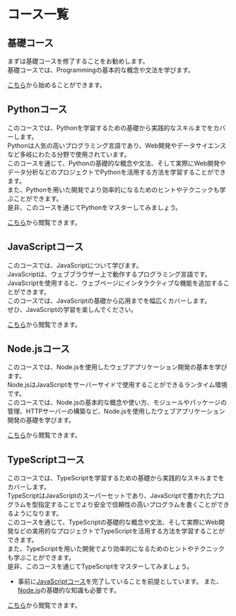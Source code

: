 # コース一覧

## 基礎コース

まずは基礎コースを修了することをお勧めします。<br/>
基礎コースでは、Programmingの基本的な概念や文法を学びます。

[こちら](./chapters/basic/1.about)から始めることができます。

## Pythonコース

このコースでは、Pythonを学習するための基礎から実践的なスキルまでをカバーします。<br/>
Pythonは人気の高いプログラミング言語であり、Web開発やデータサイエンスなど多岐にわたる分野で使用されています。<br/>
このコースを通じて、Pythonの基礎的な概念や文法、そして実際にWeb開発やデータ分析などのプロジェクトでPythonを活用する方法を学習することができます。<br/>
また、Pythonを用いた開発でより効率的になるためのヒントやテクニックも学ぶことができます。<br/>
是非、このコースを通じてPythonをマスターしてみましょう。

[こちら](./chapters/python/1.about)から閲覧できます。

## JavaScriptコース

このコースでは、JavaScriptについて学びます。<br/>
JavaScriptは、ウェブブラウザー上で動作するプログラミング言語です。<br/>
JavaScriptを使用すると、ウェブページにインタラクティブな機能を追加することができます。<br/>
このコースでは、JavaScriptの基礎から応用までを幅広くカバーします。<br/>
ぜひ、JavaScriptの学習を楽しんでください。

[こちら](./chapters/javascript/1.about)から閲覧できます。

## Node.jsコース

このコースでは、Node.jsを使用したウェブアプリケーション開発の基本を学びます。<br/>
Node.jsはJavaScriptをサーバーサイドで使用することができるランタイム環境です。<br/>
このコースでは、Node.jsの基本的な概念や使い方、モジュールやパッケージの管理、HTTPサーバーの構築など、Node.jsを使用したウェブアプリケーション開発の基礎を学びます。

[こちら](./chapters/nodejs/1.about)から閲覧できます。

## TypeScriptコース

このコースでは、TypeScriptを学習するための基礎から実践的なスキルまでをカバーします。<br/>
TypeScriptはJavaScriptのスーパーセットであり、JavaScriptで書かれたプログラムを型指定することでより安全で信頼性の高いプログラムを書くことができるようになります。<br/>
このコースを通じて、TypeScriptの基礎的な概念や文法、そして実際にWeb開発などの実用的なプロジェクトでTypeScriptを活用する方法を学習することができます。<br/>
また、TypeScriptを用いた開発でより効率的になるためのヒントやテクニックも学ぶことができます。<br/>
是非、このコースを通じてTypeScriptをマスターしてみましょう。

* 事前に[JavaScriptコース](./chapters/javascript/1.about)を完了していることを前提としています。
また、[Node.js](./chapters/nodejs/1.about)の基礎的な知識も必要です。

[こちら](./chapters/typescript/1.about)から閲覧できます。